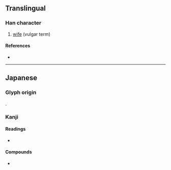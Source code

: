 {{character info}}
==Translingual==

===Han character===
{{Han char|rn=38|rad=女|as=14|sn=17|four=|canj=VHUL|ids=⿰女鼻}}

# {{lb|mul|Japanese}} [[wife]] (vulgar term)

====References====
* {{Han ref|kx=0273.171|dkj=06849|hdz=21087.081|uh=5B36|ud=23350}}

----

==Japanese==

===Glyph origin===
{{ja-etym-kokuji}}.

===Kanji===
{{ja-kanji|grade=9|rs=女14}}

====Readings====
* {{ja-readings|kun=かか,かかう}}

====Compounds====
* {{ja-r|嬶天下|かかあでんか}}